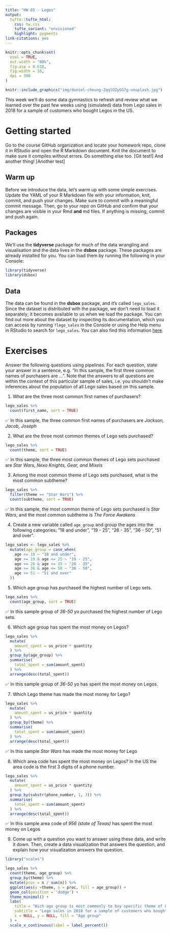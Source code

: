 ```yaml
---
title: "HW 05 - Legos"
output: 
  tufte::tufte_html:
    css: hw.css
    tufte_variant: "envisioned"
    highlight: pygments
link-citations: yes
---
```


```r
knitr::opts_chunk$set(
  eval = TRUE,
  out.width = "80%",
  fig.asp = 0.618,
  fig.width = 10,
  dpi = 300
)
```

```r
knitr::include_graphics("img/daniel-cheung-ZqqlOZyGG7g-unsplash.jpg")
```

This week we'll do some data gymnastics to refresh and review what we learned over the past few weeks using (simulated) data from Lego sales in 2018 for a sample of customers who bought Legos in the US.

# Getting started

Go to the course GitHub organization and locate your homework repo, clone it in RStudio and open the R Markdown document.
Knit the document to make sure it compiles without errors.
Do something else too. [Git test!]
And another thing! [Another test]

## Warm up

Before we introduce the data, let's warm up with some simple exercises.
Update the YAML of your R Markdown file with your information, knit, commit, and push your changes.
Make sure to commit with a meaningful commit message.
Then, go to your repo on GitHub and confirm that your changes are visible in your Rmd **and** md files.
If anything is missing, commit and push again.

## Packages

We'll use the **tidyverse** package for much of the data wrangling and visualisation and the data lives in the **dsbox** package.
These packages are already installed for you.
You can load them by running the following in your Console:

```r
library(tidyverse)
library(dsbox)
```

## Data

The data can be found in the **dsbox** package, and it's called `lego_sales`.
Since the dataset is distributed with the package, we don't need to load it separately; it becomes available to us when we load the package.
You can find out more about the dataset by inspecting its documentation, which you can access by running `?lego_sales` in the Console or using the Help menu in RStudio to search for `lego_sales`.
You can also find this information [here](https://rstudio-education.github.io/dsbox/reference/lego_sales.html).

# Exercises

Answer the following questions using pipelines.
For each question, state your answer in a sentence, e.g. "In this sample, the first three common names of purchasers are ...".
Note that the answers to all questions are within the context of this particular sample of sales, i.e. you shouldn't make inferences about the population of all Lego sales based on this sample.

1.  What are the three most common first names of purchasers?
```r
lego_sales %>%
  count(first_name, sort = TRUE)
```
✅ In this sample, the three common first names of purchasers are *Jackson, Jacob, Joseph*

2.  What are the three most common themes of Lego sets purchased?
```r
lego_sales %>%
  count(theme, sort = TRUE)
```

✅  In this sample, the three most common themes of Lego sets purchased are *Star Wars, Nexo Knights, Gear, and Mixels*

3.  Among the most common theme of Lego sets purchased, what is the most common subtheme?
```r
lego_sales %>%
  filter(theme == "Star Wars") %>%
  count(subtheme, sort = TRUE)
```

✅  In this sample, the most common theme of Lego sets purchased is *Star Wars*, and the most common subtheme is *The Force Awakens*

4.  Create a new variable called `age_group` and group the ages into the following categories: "18 and under", "19 - 25", "26 - 35", "36 - 50", "51 and over".

```r
lego_sales <- lego_sales %>%
  mutate(age_group = case_when(
    age <= 18 ~ "18 and under",
    age >= 19 & age <= 25 ~ "19 - 25",
    age >= 26 & age <= 35 ~ "26 - 35",
    age >= 36 & age <= 50 ~ "36 - 50",
    age >= 51 ~ "51 and over"
  ))
```

5.  Which age group has purchased the highest number of Lego sets.

```r
lego_sales %>%
  count(age_group, sort = TRUE)
```

✅  In this sample group of *36-50* yo purchased the highest number of Lego sets.

6.  Which age group has spent the most money on Legos?

```r
lego_sales %>%
  mutate(
    amount_spent = us_price * quantity
  ) %>%
  group_by(age_group) %>%
  summarise(
    total_spent = sum(amount_spent)
  ) %>%
  arrange(desc(total_spent))
```

✅  In this sample group of *36-50* yo has spent the most money on Legos.

7.  Which Lego theme has made the most money for Lego?

```r
lego_sales %>%
  mutate(
    amount_spent = us_price * quantity
  ) %>%
  group_by(theme) %>%
  summarise(
    total_spent = sum(amount_spent)
  ) %>%
  arrange(desc(total_spent))
```

✅  In this sample *Star Wars* has made the most money for Lego

8.  Which area code has spent the most money on Legos?
    In the US the area code is the first 3 digits of a phone number.


```r
lego_sales %>%
  mutate(
    amount_spent = us_price * quantity
  ) %>%
  group_by(substr(phone_number, 1, 3)) %>%
  summarise(
    total_spent = sum(amount_spent)
  ) %>%
  arrange(desc(total_spent))  
```  

✅ In this sample area code of *956 (state of Texas)* has spent the most money on Legos
    

9.  Come up with a question you want to answer using these data, and write it down.
    Then, create a data visualization that answers the question, and explain how your visualization answers the question.
```r
library("scales")
```
```r
lego_sales %>% 
  count(theme, age_group) %>%
  group_by(theme) %>%
  mutate(proc = n / sum(n)) %>%
  ggplot(aes(y =theme, x = proc, fill = age_group)) + 
  geom_col(position = 'dodge') + 
  theme_minimal() +
  labs(
    title = "Wich age group is most commonly to buy specific theme of Lego?",
    subtitle = "Lego sales in 2018 for a sample of customers who bought Legos in the US.",
    x = NULL, y = NULL, fill = "Age group"
  ) +
  scale_x_continuous(label = label_percent())

```
